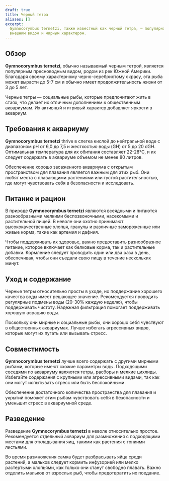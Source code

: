 ```yaml
---
draft: true
title: Черный тетра
aliases: []
excerpt:
  Gymnocorymbus ternetzi, также известный как черный тетра, — популярная пресноводная рыба, известная своим ярким
  внешним видом и мирным характером.
---
```


## Обзор

**Gymnocorymbus ternetzi**, обычно называемый черным тетрой, является популярным пресноводным видом, родом из рек Южной
Америки. Благодаря своему характерному черно-серебристому окрасу, эта рыба может вырасти до 5-7 см и обычно имеет
продолжительность жизни от 3 до 5 лет.

Черные тетры — социальные рыбы, которые предпочитают жить в стаях, что делает их отличным дополнением к общественным
аквариумам. Их активный и игривый характер добавляет яркости в аквариум.

## Требования к аквариуму

**Gymnocorymbus ternetzi** thrive в слегка кислой до нейтральной воде с диапазоном pH от 6,0 до 7,5 и жесткостью воды
(GH) от 5 до 20 dGH. Оптимальная температура для их обитания составляет 22-28°C, и их следует содержать в аквариуме
объемом не менее 80 литров.

Обеспечение хорошо засаженного аквариума с открытым пространством для плавания является важным для этих рыб. Они любят
места с плавающими растениями или густой растительностью, где могут чувствовать себя в безопасности и исследовать.

## Питание и рацион

В природе **Gymnocorymbus ternetzi** являются всеядными и питаются разнообразными мелкими беспозвоночными, насекомыми и
растительной пищей. В неволе они охотно принимают высококачественные хлопья, гранулы и различные замороженные или живые
корма, такие как артемия и дафния.

Чтобы поддерживать их здоровье, важно предоставить разнообразное питание, которое включает как белковые корма, так и
растительные добавки. Кормление следует проводить один или два раза в день, обеспечивая, чтобы они съедали свою пищу в
течение нескольких минут.

## Уход и содержание

Черные тетры относительно просты в уходе, но поддержание хорошего качества воды имеет решающее значение. Рекомендуется
проводить регулярные подмены воды (20-30% каждую неделю), чтобы поддерживать чистоту. Надежная фильтрация помогает
поддерживать хорошую аэрацию воды.

Поскольку они мирные и социальные рыбы, они хорошо себя чувствуют в общественных аквариумах. Лучше избегать агрессивных
видов, которые могут их пугать или вызывать стресс.

## Совместимость

**Gymnocorymbus ternetzi** лучше всего содержать с другими мирными рыбами, которые имеют схожие параметры воды.
Подходящими соседями по аквариуму являются тетры, расборы и мелкие цихлиды. Избегайте содержания с крупными или
агрессивными видами, так как они могут испытывать стресс или быть беспокойными.

Обеспечение достаточного количества пространства для плавания и укрытий поможет этим рыбам чувствовать себя в
безопасности и уменьшит стресс в аквариумной среде.

## Разведение

Разведение **Gymnocorymbus ternetzi** в неволе относительно простое. Рекомендуется отдельный аквариум для размножения с
подходящими местами для откладывания яиц, такими как растения с тонкими листьями.

Во время размножения самка будет разбрасывать яйца среди растений, а мальков следует кормить инфузорией или мелко
растертыми хлопьями, как только они станут свободно плавать. Важно отделить мальков от взрослых рыб, чтобы предотвратить
их поедание.
